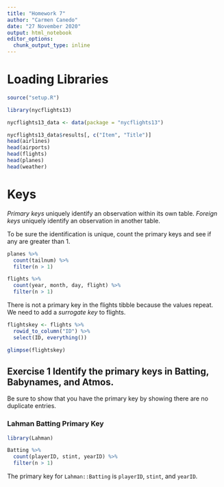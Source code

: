 ```yaml
---
title: "Homework 7"
author: "Carmen Canedo"
date: "27 November 2020"
output: html_notebook
editor_options: 
  chunk_output_type: inline
---
```


# Loading Libraries
```r
source("setup.R")

library(nycflights13)

nycflights13_data <- data(package = "nycflights13")
```

```r
nycflights13_data$results[, c("Item", "Title")]
head(airlines)
head(airports)
head(flights)
head(planes)
head(weather)
```

# Keys
*Primary keys* uniquely identify an observation within its own table. *Foreign keys* uniquely identify an observation in another table.

To be sure the identification is unique, count the primary keys and see if any are greater than 1.

```r
planes %>% 
  count(tailnum) %>% 
  filter(n > 1)
```

```r
flights %>% 
  count(year, month, day, flight) %>% 
  filter(n > 1)
```
There is not a primary key in the flights tibble because the values repeat. We need to add a *surrogate key* to flights.

```r
flightskey <- flights %>% 
  rowid_to_column("ID") %>% 
  select(ID, everything())

glimpse(flightskey)
```

## Exercise 1 Identify the primary keys in Batting, Babynames, and Atmos. 
Be sure to show that you have the primary key by showing there are no duplicate entries.

### Lahman Batting Primary Key
```r
library(Lahman)

Batting %>% 
  count(playerID, stint, yearID) %>% 
  filter(n > 1)
```
The primary key for `Lahman::Batting` is `playerID`, `stint`, and `yearID`.
